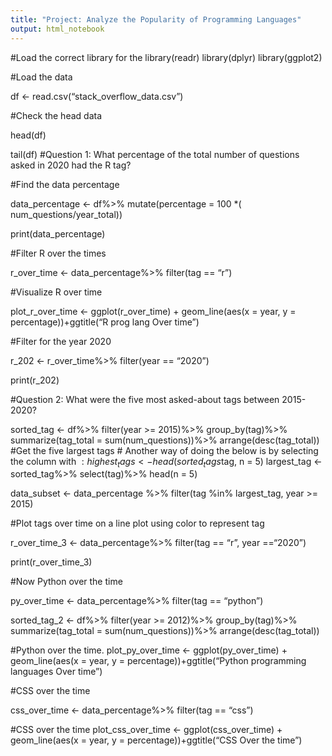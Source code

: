 ```yaml
---
title: "Project: Analyze the Popularity of Programming Languages"
output: html_notebook
---
```

#Load the correct library for the 
library(readr)
library(dplyr)
library(ggplot2)

#Load the data

df <- read.csv("stack_overflow_data.csv")


#Check the head data

head(df)

tail(df)
#Question 1: What percentage of the total number of questions asked in 2020 had the R tag?

#Find the data percentage

data_percentage <- df%>%
  mutate(percentage = 100 *( num_questions/year_total))

print(data_percentage)

#Filter R over the times

r_over_time <- data_percentage%>%
  filter(tag == "r")

#Visualize R over time 

plot_r_over_time <- ggplot(r_over_time) + geom_line(aes(x = year, y = percentage))+ggtitle("R prog lang Over time")

#Filter for the year 2020

r_202 <- r_over_time%>%
  filter(year == "2020")

print(r_202)

#Question 2: What were the five most asked-about tags between 2015-2020?

sorted_tag <- df%>%
  filter(year >= 2015)%>%
  group_by(tag)%>%
  summarize(tag_total = sum(num_questions))%>%
  arrange(desc(tag_total))
#Get the five largest tags
# Another way of doing the below is by selecting the column with $: highest_tags <- head(sorted_tags$tag, n = 5)
largest_tag <- sorted_tag%>%
  select(tag)%>%
  head(n = 5)


data_subset <- data_percentage %>% 
  filter(tag %in% largest_tag, year >= 2015)

#Plot tags over time on a line plot using color to represent tag

r_over_time_3 <- data_percentage%>%
  filter(tag == "r", year =="2020")

print(r_over_time_3)


#Now Python over the time

py_over_time <- data_percentage%>%
  filter(tag == "python")


sorted_tag_2 <- df%>%
  filter(year >= 2012)%>%
  group_by(tag)%>%
  summarize(tag_total = sum(num_questions))%>%
  arrange(desc(tag_total))

#Python over the time.
plot_py_over_time <- ggplot(py_over_time) + geom_line(aes(x = year, y = percentage))+ggtitle("Python programming languages Over time")


#CSS over the time

css_over_time <- data_percentage%>%
  filter(tag == "css")

#CSS over the time
plot_css_over_time <- ggplot(css_over_time) + geom_line(aes(x = year, y = percentage))+ggtitle("CSS Over the time")
